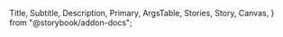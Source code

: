   Title,
  Subtitle,
  Description,
  Primary,
  ArgsTable,
  Stories,
  Story,
  Canvas,
} from "@storybook/addon-docs";

<Title />
<Subtitle />
<Description />
<Primary />
<ArgsTable />

# Sub Components

---

The `Table` component comes with a suite of sub-components to defines the differents parts of a table's structure.
Some of these, are merely semantic sugar ontop of builtin JSX components, while others provide additional functionality.

## `<Table.Head />`

Defines the head of the table. Equivelant to `<thead />`

## `<Table.Header />`

Defines the individual headers of the table. The headers can be made [sortable](#sorting)

## `<Table.Body />`

Defines the body of the table. Equivelant to `<tbody />`

## `<Table.Row />`

Defines an individual Row of the table.

`Table.Row` may be used in two ways. If you don't need control over the individual cells you can use the `data` prop:

```jsx
<Table.Row data={[1, 2, 3, 4]} />
```

If more control is desired, `Table.Cell` may be passed as children instead.

<Canvas>
  <Story id="tables-table--custom-cells" />
</Canvas>

## `<Table.Cell />`

Defines an individual table cell. Equivelant to `<td />`

# Sorting

---

The Table optionally supports limited sorting functionality.

<Canvas>
  <Story id="tables-table--sortable-headers" />
</Canvas>

**NOTE**: You still must manage the actual sorting / arrangement of rows.
